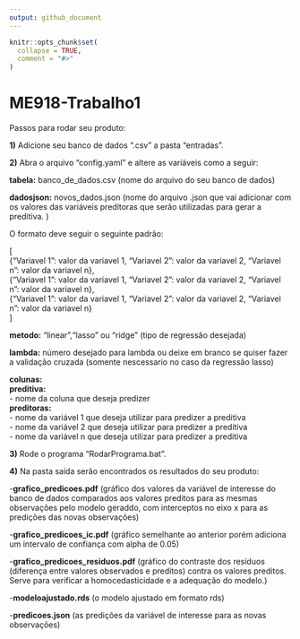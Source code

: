 ---
output: github_document
---

<!-- README.md is generated from README.Rmd. Please edit that file -->

```{r, include = FALSE}
knitr::opts_chunk$set(
  collapse = TRUE,
  comment = "#>"
)
```

# ME918-Trabalho1


Passos para rodar seu produto:

**1)** Adicione seu banco de dados ".csv" a pasta "entradas".

**2)** Abra o arquivo "config.yaml" e altere as variáveis como a seguir:

**tabela:** banco_de_dados.csv (nome do arquivo do seu banco de dados)

**dadosjson:** novos_dados.json (nome do arquivo .json que vai adicionar com os valores das variáveis preditoras que serão utilizadas para gerar a preditiva. )

O formato deve seguir o seguinte padrão:

[<br>
{"Variavel 1": valor da variavel 1, "Variavel 2": valor da variavel 2, "Variavel n": valor da variavel n},<br>
  {"Variavel 1": valor da variavel 1, "Variavel 2": valor da variavel 2, "Variavel n": valor da variavel n},<br>
  {"Variavel 1": valor da variavel 1, "Variavel 2": valor da variavel 2, "Variavel n": valor da variavel n}<br>
]<br>

**metodo:** "linear","lasso" ou "ridge" (tipo de regressão desejada)

**lambda:** número desejado para lambda ou deixe em branco se quiser fazer a validação cruzada
(somente nescessario no caso da regressão lasso)

**colunas:**<br>
  **preditiva:** <br>
   - nome da coluna que deseja predizer <br>
  **preditoras:** <br>
   - nome da variável 1 que deseja utilizar para predizer a preditiva <br>
   - nome da variável 2 que deseja utilizar para predizer a preditiva <br>
   - nome da variável n que deseja utilizar para predizer a preditiva <br>
   
**3)** Rode o programa "RodarPrograma.bat". 

**4)** Na pasta saída serão encontrados os resultados do seu produto:

-**grafico_predicoes.pdf** (gráfico dos valores da variável de interesse do banco de dados comparados aos valores preditos para as mesmas observações pelo modelo geraddo, com interceptos no eixo x para as predições das novas observações)

-**grafico_predicoes_ic.pdf** (gráfico semelhante ao anterior porém adiciona um intervalo de confiança com alpha de 0.05)

-**grafico_predicoes_residuos.pdf** (gráfico do contraste dos resíduos (diferença entre valores observados e preditos) contra os valores preditos. Serve para verificar a homocedasticidade e a adequação do modelo.)

-**modeloajustado.rds** (o modelo ajustado em formato rds)

-**predicoes.json** (as predições da variável de interesse para as novas observações)
